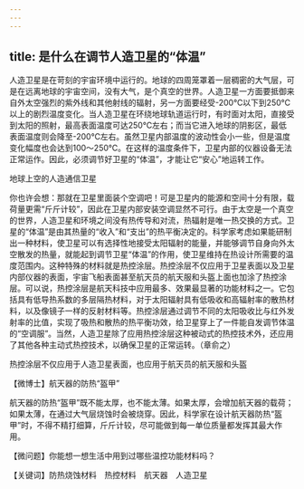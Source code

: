 ```yaml
---
---
---
```

title: 是什么在调节人造卫星的“体温”
---




人造卫星是在苛刻的宇宙环境中运行的。地球的四周笼罩着一层稠密的大气层，可是在远离地球的宇宙空间，没有大气，是个真空的世界。人造卫星一方面要抵御来自外太空强烈的紫外线和其他射线的辐射，另一方面要经受-200℃以下到250℃以上的剧烈温度变化。当人造卫星在环绕地球轨道运行时，有时面对太阳，直接受到太阳的照射，最高表面温度可达250℃左右；而当它进入地球的阴影区，最低表面温度则会降至-200℃左右。虽然卫星内部温度的波动性会小一些，但是温度变化幅度也会达到100～250℃。在这样的温度条件下，卫星内部的仪器设备无法正常运作。因此，必须调节好卫星的“体温”，才能让它“安心”地运转工作。

地球上空的人造通信卫星



你也许会想：那就在卫星里面装个空调吧！可是卫星内的能源和空间十分有限，载荷量更需“斤斤计较”，因此在卫星内部安装空调显然不可行。由于太空是一个真空的世界，人造卫星和环境之间没有热传导和对流，热辐射是唯一热交换的方式。卫星的“体温”是由其热量的“收入”和“支出”的热平衡决定的。科学家考虑如果能研制出一种材料，使卫星可以有选择性地接受太阳辐射的能量，并能够调节自身向外太空散发的热量，就能起到调节卫星“体温”的作用，使卫星维持在热设计所需要的温度范围内。这种特殊的材料就是热控涂层。热控涂层不仅应用于卫星表面以及卫星内部仪器的表面，宇宙飞船表面甚至航天员的航天服和头盔上面也加涂了热控涂层。可以说，热控涂层是航天科技中应用最多、效果最显著的功能材料之一。它包括具有低导热系数的多层隔热材料，对于太阳辐射具有低吸收和高辐射率的散热材料，以及像镜子一样的反射材料等。热控涂层通过调节不同的太阳吸收比与红外发射率的比值，实现了吸热和散热的热平衡功效，给卫星穿上了一件能自发调节体温的“空调服”。当然，人造卫星除了应用热控涂层这种被动式的热控技术外，还应用了其他各种主动式热控技术，以确保卫星的正常运转。（章俞之）

热控涂层不仅应用于人造卫星表面，也应用于航天员的航天服和头盔





【微博士】航天器的防热“盔甲”

航天器的防热“盔甲”既不能太厚，也不能太薄。如果太厚，会增加航天器的载荷；如果太薄，在通过大气层烧蚀时会被烧穿。因此，科学家在设计航天器防热“盔甲”时，不得不精打细算，斤斤计较，尽可能做到每一单位质量都发挥其最大作用。

【微问题】你能想一想生活中用到过哪些温控功能材料吗？

【关键词】防热烧蚀材料　热控材料　航天器　人造卫星